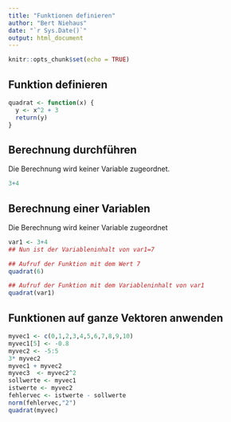 ```yaml
---
title: "Funktionen definieren"
author: "Bert Niehaus"
date: "`r Sys.Date()`"
output: html_document
---
```


```r
knitr::opts_chunk$set(echo = TRUE)
```

## Funktion definieren

```r
quadrat <- function(x) {
  y <- x^2 + 3
  return(y)
}
```

## Berechnung durchführen
Die Berechnung wird keiner Variable zugeordnet.
```r
3+4
```


## Berechnung einer Variablen
Die Berechnung wird keiner Variable zugeordnet
```r
var1 <- 3+4
## Nun ist der Variableninhalt von var1=7

## Aufruf der Funktion mit dem Wert 7
quadrat(6)

## Aufruf der Funktion mit dem Variableninhalt von var1
quadrat(var1)
```
## Funktionen auf ganze Vektoren anwenden
```r
myvec1 <- c(0,1,2,3,4,5,6,7,8,9,10)
myvec1[5] <- -0.8
myvec2 <- -5:5
3* myvec2
myvec1 + myvec2
myvec3  <- myvec2^2
sollwerte <- myvec1
istwerte <- myvec2
fehlervec <- istwerte - sollwerte
norm(fehlervec,"2")
quadrat(myvec)
```

